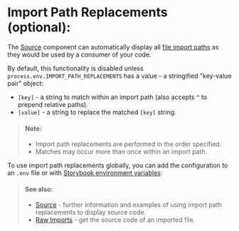 
<Meta of={ImportPathReplacementsStories} />

# Import Path Replacements (optional):

The [Source](/docs/components-source--docs) component can automatically display all [file import paths](https://developer.mozilla.org/en-US/docs/Web/JavaScript/Reference/Statements/import) as they would be used by a consumer of your code.

By default, this functionality is disabled unless `process.env.IMPORT_PATH_REPLACEMENTS` has a value - a stringified "key-value pair" object:

- `[key]` - a string to match within an import path (also accepts `^` to prepend relative paths).
- `[value]` - a string to replace the matched `[key]` string.

> #### Note:
>
> - Import path replacements are performed in the order specified.
> - Matches may occur more than once within an import path.

To use import path replacements globally, you can add the configuration to an `.env` file or with [Storybook environment variables](https://storybook.js.org/docs/react/configure/environment-variables#using-storybook-configuration):

<Story of={ImportPathReplacementsStories.Env} />

> #### See also:
>
> - [Source](/docs/components-source--docs) - further information and examples of using import path replacements to display source code.
> - [Raw Imports](/docs/configuration-raw-imports--docs) - get the source code of an imported file.
